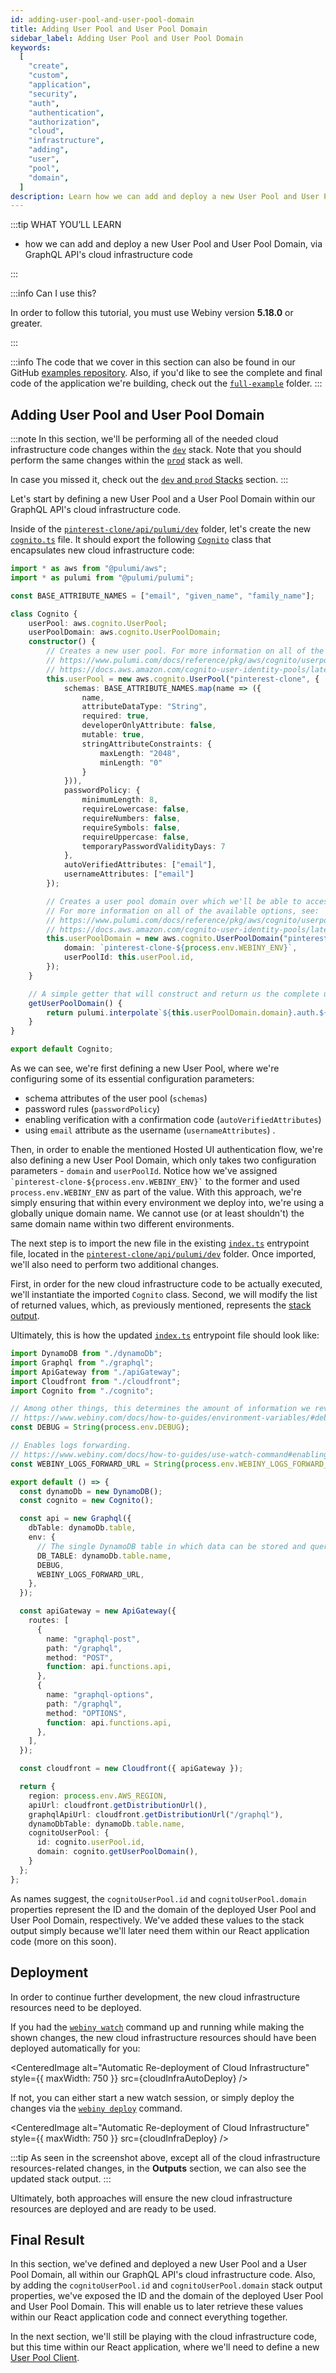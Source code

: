 ```yaml
---
id: adding-user-pool-and-user-pool-domain
title: Adding User Pool and User Pool Domain
sidebar_label: Adding User Pool and User Pool Domain
keywords:
  [
    "create",
    "custom",
    "application",
    "security",
    "auth",
    "authentication",
    "authorization",
    "cloud",
    "infrastructure",
    "adding",
    "user",
    "pool",
    "domain",
  ]
description: Learn how we can add and deploy a new User Pool and User Pool Domain, via GraphQL API's cloud infrastructure code.
---
```



:::tip WHAT YOU’LL LEARN

- how we can add and deploy a new User Pool and User Pool Domain, via GraphQL API's cloud infrastructure code

:::

:::info Can I use this?

In order to follow this tutorial, you must use Webiny version **5.18.0** or greater.

:::

:::info
The code that we cover in this section can also be found in our GitHub [examples repository](https://github.com/webiny/webiny-examples/tree/master/create-custom-application/05-security/03-cloud-infrastructure/01-adding-user-pool-and-user-pool-domain). Also, if you'd like to see the complete and final code of the application we're building, check out the [`full-example`](https://github.com/webiny/webiny-examples/tree/master/create-custom-application/full-example) folder.
:::

## Adding User Pool and User Pool Domain

:::note
In this section, we'll be performing all of the needed cloud infrastructure code changes within the [`dev`](https://github.com/webiny/webiny-examples/tree/master/create-custom-application/05-security/03-cloud-infrastructure/01-adding-user-pool-and-user-pool-domain/pinterest-clone/api/pulumi/dev) stack. Note that you should perform the same changes within the [`prod`](https://github.com/webiny/webiny-examples/tree/master/create-custom-application/05-security/03-cloud-infrastructure/01-adding-user-pool-and-user-pool-domain/pinterest-clone/api/pulumi/prod) stack as well.

In case you missed it, check out the [`dev` and `prod` Stacks](/docs/tutorials/create-custom-application/security/getting-started#dev-and-prod-stacks) section.
:::

Let's start by defining a new User Pool and a User Pool Domain within our GraphQL API's cloud infrastructure code.

Inside of the [`pinterest-clone/api/pulumi/dev`](https://github.com/webiny/webiny-examples/tree/master/create-custom-application/05-security/03-cloud-infrastructure/01-adding-user-pool-and-user-pool-domain/pinterest-clone/api/pulumi/dev) folder, let's create the new [`cognito.ts`](https://github.com/webiny/webiny-examples/blob/master/create-custom-application/05-security/03-cloud-infrastructure/01-adding-user-pool-and-user-pool-domain/pinterest-clone/api/pulumi/dev/cognito.ts) file. It should export the following [`Cognito`](https://github.com/webiny/webiny-examples/blob/master/create-custom-application/05-security/03-cloud-infrastructure/01-adding-user-pool-and-user-pool-domain/pinterest-clone/api/pulumi/dev/cognito.ts#L6) class that encapsulates new cloud infrastructure code:

```ts title="pinterest-clone/api/pulumi/dev/cognito.ts" {13,41}
import * as aws from "@pulumi/aws";
import * as pulumi from "@pulumi/pulumi";

const BASE_ATTRIBUTE_NAMES = ["email", "given_name", "family_name"];

class Cognito {
    userPool: aws.cognito.UserPool;
    userPoolDomain: aws.cognito.UserPoolDomain;
    constructor() {
        // Creates a new user pool. For more information on all of the available options, see:
        // https://www.pulumi.com/docs/reference/pkg/aws/cognito/userpool/
        // https://docs.aws.amazon.com/cognito-user-identity-pools/latest/APIReference/API_CreateUserPool.html
        this.userPool = new aws.cognito.UserPool("pinterest-clone", {
            schemas: BASE_ATTRIBUTE_NAMES.map(name => ({
                name,
                attributeDataType: "String",
                required: true,
                developerOnlyAttribute: false,
                mutable: true,
                stringAttributeConstraints: {
                    maxLength: "2048",
                    minLength: "0"
                }
            })),
            passwordPolicy: {
                minimumLength: 8,
                requireLowercase: false,
                requireNumbers: false,
                requireSymbols: false,
                requireUppercase: false,
                temporaryPasswordValidityDays: 7
            },
            autoVerifiedAttributes: ["email"],
            usernameAttributes: ["email"]
        });

        // Creates a user pool domain over which we'll be able to access the Hosted UI authentication flow.
        // For more information on all of the available options, see:
        // https://www.pulumi.com/docs/reference/pkg/aws/cognito/userpooldomain/
        // https://docs.aws.amazon.com/cognito-user-identity-pools/latest/APIReference/API_CreateUserPoolDomain.html
        this.userPoolDomain = new aws.cognito.UserPoolDomain("pinterest-clone", {
            domain: `pinterest-clone-${process.env.WEBINY_ENV}`,
            userPoolId: this.userPool.id,
        });
    }

    // A simple getter that will construct and return us the complete user pool domain.
    getUserPoolDomain() {
        return pulumi.interpolate`${this.userPoolDomain.domain}.auth.${process.env.AWS_REGION}.amazoncognito.com`;
    }
}

export default Cognito;
```

As we can see, we're first defining a new User Pool, where we're configuring some of its essential configuration parameters:

- schema attributes of the user pool (`schemas`)
- password rules (`passwordPolicy`)
- enabling verification with a confirmation code (`autoVerifiedAttributes`)
- using `email` attribute as the username (`usernameAttributes`) .

Then, in order to enable the mentioned Hosted UI authentication flow, we're also defining a new User Pool Domain, which only takes two configuration parameters - `domain` and `userPoolId`. Notice how we've assigned `` `pinterest-clone-${process.env.WEBINY_ENV}` `` to the former and used `process.env.WEBINY_ENV` as part of the value. With this approach, we're simply ensuring that within every environment we deploy into, we're using a globally unique domain name. We cannot use (or at least shouldn't) the same domain name within two different environments.

The next step is to import the new file in the existing [`index.ts`](https://github.com/webiny/webiny-examples/blob/master/create-custom-application/05-security/03-cloud-infrastructure/01-adding-user-pool-and-user-pool-domain/pinterest-clone/api/pulumi/dev/index.ts) entrypoint file, located in the [`pinterest-clone/api/pulumi/dev`](https://github.com/webiny/webiny-examples/blob/master/create-custom-application/05-security/03-cloud-infrastructure/01-adding-user-pool-and-user-pool-domain/pinterest-clone/api/pulumi/dev) folder. Once imported, we'll also need to perform two additional changes.

First, in order for the new cloud infrastructure code to be actually executed, we'll instantiate the imported `Cognito` class. Second, we will modify the list of returned values, which, as previously mentioned, represents the [stack output](/docs/tutorials/create-custom-application/security/getting-started#stack-output).

Ultimately, this is how the updated [`index.ts`](https://github.com/webiny/webiny-examples/blob/master/create-custom-application/05-security/03-cloud-infrastructure/01-adding-user-pool-and-user-pool-domain/pinterest-clone/api/pulumi/dev/index.ts) entrypoint file should look like:

```ts title="pinterest-clone/api/pulumi/dev/index.ts" {5,17,53-56}
import DynamoDB from "./dynamoDb";
import Graphql from "./graphql";
import ApiGateway from "./apiGateway";
import Cloudfront from "./cloudfront";
import Cognito from "./cognito";

// Among other things, this determines the amount of information we reveal on runtime errors.
// https://www.webiny.com/docs/how-to-guides/environment-variables/#debug-environment-variable
const DEBUG = String(process.env.DEBUG);

// Enables logs forwarding.
// https://www.webiny.com/docs/how-to-guides/use-watch-command#enabling-logs-forwarding
const WEBINY_LOGS_FORWARD_URL = String(process.env.WEBINY_LOGS_FORWARD_URL);

export default () => {
  const dynamoDb = new DynamoDB();
  const cognito = new Cognito();

  const api = new Graphql({
    dbTable: dynamoDb.table,
    env: {
      // The single DynamoDB table in which data can be stored and queried.
      DB_TABLE: dynamoDb.table.name,
      DEBUG,
      WEBINY_LOGS_FORWARD_URL,
    },
  });

  const apiGateway = new ApiGateway({
    routes: [
      {
        name: "graphql-post",
        path: "/graphql",
        method: "POST",
        function: api.functions.api,
      },
      {
        name: "graphql-options",
        path: "/graphql",
        method: "OPTIONS",
        function: api.functions.api,
      },
    ],
  });

  const cloudfront = new Cloudfront({ apiGateway });

  return {
    region: process.env.AWS_REGION,
    apiUrl: cloudfront.getDistributionUrl(),
    graphqlApiUrl: cloudfront.getDistributionUrl("/graphql"),
    dynamoDbTable: dynamoDb.table.name,
    cognitoUserPool: {
      id: cognito.userPool.id,
      domain: cognito.getUserPoolDomain(),
    }
  };
};
```

As names suggest, the `cognitoUserPool.id` and `cognitoUserPool.domain` properties represent the ID and the domain of the deployed User Pool and User Pool Domain, respectively. We've added these values to the stack output simply because we'll later need them within our React application code (more on this soon).

## Deployment

In order to continue further development, the new cloud infrastructure resources need to be deployed.

If you had the [`webiny watch`](/docs/how-to-guides/use-watch-command) command up and running while making the shown changes, the new cloud infrastructure resources should have been deployed automatically for you:

<CenteredImage
  alt="Automatic Re-deployment of Cloud Infrastructure"
  style={{ maxWidth: 750 }}
  src={cloudInfraAutoDeploy}
/>

If not, you can either start a new watch session, or simply deploy the changes via the [`webiny deploy`](/docs/how-to-guides/deployment/deploy-your-project) command.

<CenteredImage
  alt="Automatic Re-deployment of Cloud Infrastructure"
  style={{ maxWidth: 750 }}
  src={cloudInfraDeploy}
/>

:::tip
As seen in the screenshot above, except all of the cloud infrastructure resources-related changes, in the **Outputs** section, we can also see the updated stack output.
:::

Ultimately, both approaches will ensure the new cloud infrastructure resources are deployed and are ready to be used.

## Final Result

In this section, we've defined and deployed a new User Pool and a User Pool Domain, all within our GraphQL API's cloud infrastructure code. Also, by adding the `cognitoUserPool.id` and `cognitoUserPool.domain` stack output properties, we've exposed the ID and the domain of the deployed User Pool and User Pool Domain. This will enable us to later retrieve these values within our React application code and connect everything together.

In the next section, we'll still be playing with the cloud infrastructure code, but this time within our React application, where we'll need to define a new [User Pool Client](https://docs.aws.amazon.com/cognito/latest/developerguide/user-pool-settings-client-apps.html).
